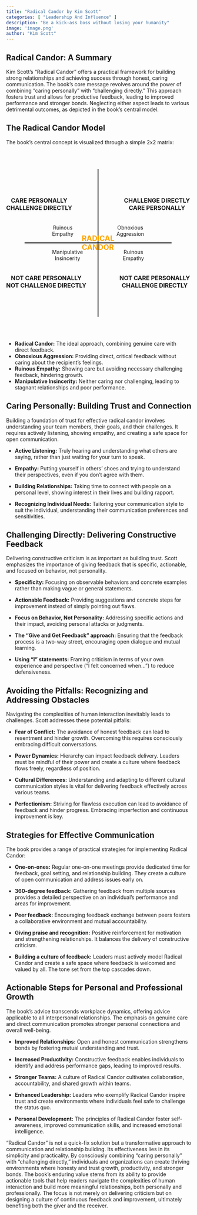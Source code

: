```yaml
---
title: "Radical Candor by Kim Scott"
categories: [ "Leadership And Influence" ]
description: "Be a kick-ass boss without losing your humanity"
image: 'image.png'
author: "Kim Scott"
---
```

## Radical Candor: A Summary

Kim Scott's "Radical Candor" offers a practical framework for building strong relationships and achieving success through honest, caring communication. The book's core message revolves around the power of combining "caring personally" with "challenging directly."  This approach fosters trust and allows for productive feedback, leading to improved performance and stronger bonds. Neglecting either aspect leads to various detrimental outcomes, as depicted in the book's central model.


## The Radical Candor Model

The book's central concept is visualized through a simple 2x2 matrix:

```{=html}
<style>
.container {
    position: relative;
    width: 500px; /* Adjust as needed */
    height: 500px; /* Adjust as needed */
}

.axis {
    position: absolute;
    width: 100%;
    height: 100%;
    display: flex;
    justify-content: center;
    align-items: center;
}

.axis-line {
    position: absolute;
    background-color: #000; /* Black axis lines */
    z-index: -1; /* Behind the text */
}

.axis-line-horizontal {
    width: 80%;
    height: 2px;
    left: 10%;
    top: 50%;
    transform: translateY(-50%);
}

.axis-line-vertical {
    width: 2px;
    height: 80%;
    top: 10%;
    left: 50%;
    transform: translateX(-50%);
}

.label {
    position: absolute;
    font-size: 14px; /* Adjust as needed */
    text-align: center;
}

.top { top: 10px; left: 50%; transform: translateX(-50%); }
.bottom { bottom: 10px; left: 50%; transform: translateX(-50%); }
.left { left: 10px; top: 50%; transform: translateY(-50%) rotate(-90deg); }
.right { right: 10px; top: 50%; transform: translateY(-50%) rotate(90deg); }

.quadrant-label {
    position: absolute;
    font-size: 16px; /* Adjust as needed */
    font-weight: bold;
    text-align: center;
    /* Positioning adjusted for better placement */
}
.quadrant-1 { top: 25%; left: 0%; }
.quadrant-2 { top: 25%; right: 0%; }
.quadrant-3 { bottom: 25%; left: 0%; }
.quadrant-4 { bottom: 25%; right: 0%; }

.quadrant-text {
    position: absolute;
    font-size: 14px; /* Adjust as needed */
    text-align: center;
    /* Positioning adjusted for better placement */
}
.quadrant-text-1 { top: 40%; left: 25%; }
.quadrant-text-2 { top: 40%; right: 25%; }
.quadrant-text-3 { bottom: 40%; left: 25%; }
.quadrant-text-4 { bottom: 40%; right: 25%; }

.radical-candor {
    position: absolute;
    top: 50%;
    left: 50%;
    transform: translate(-50%, -50%);
    font-size: 20px;
    font-weight: bold;
    color: orange; /* Highlighted color */
}

.arrow {
    position: absolute;
    /* Style your arrows here */
    width: 0;
    height: 0;
    border-style: solid;
}

    /* Example arrow styles - Customize as needed */
.arrow-1 { top: 25%; left: 10%; border-width: 10px 0 10px 15px; border-color: transparent transparent transparent black; }
.arrow-2 { top: 10%; left: 25%; border-width: 15px 10px 0 10px; border-color: transparent transparent black transparent; }
.arrow-3 { bottom: 25%; left: 10%; border-width: 10px 0 10px 15px; border-color: transparent transparent transparent black; transform: rotate(180deg);}
.arrow-4 { top: 10%; right: 25%; border-width: 15px 10px 0 10px; border-color: transparent transparent black transparent; transform: rotate(180deg);}

</style>

<div class="container">
    <div class="axis">
        <div class="axis-line axis-line-horizontal"></div>
        <div class="axis-line axis-line-vertical"></div>

        <div class="quadrant-label quadrant-1">CARE PERSONALLY<br>CHALLENGE DIRECTLY</div>
        <div class="quadrant-text quadrant-text-1">Ruinous<br>Empathy</div>
        <div class="quadrant-label quadrant-2">CHALLENGE DIRECTLY<br>CARE PERSONALLY</div>
        <div class="quadrant-text quadrant-text-2">Obnoxious<br>Aggression</div>
        <div class="quadrant-label quadrant-3">NOT CARE PERSONALLY<br>NOT CHALLENGE DIRECTLY</div>
        <div class="quadrant-text quadrant-text-3">Manipulative<br>Insincerity</div>
        <div class="quadrant-label quadrant-4">NOT CARE PERSONALLY<br>CHALLENGE DIRECTLY</div>
        <div class="quadrant-text quadrant-text-4">Ruinous<br>Empathy</div>


        <div class="radical-candor">RADICAL<br>CANDOR</div>

        </div>
</div>

```

* **Radical Candor:** The ideal approach, combining genuine care with direct feedback.
* **Obnoxious Aggression:**  Providing direct, critical feedback without caring about the recipient's feelings.
* **Ruinous Empathy:**  Showing care but avoiding necessary challenging feedback, hindering growth.
* **Manipulative Insincerity:** Neither caring nor challenging, leading to stagnant relationships and poor performance.


## Caring Personally: Building Trust and Connection

Building a foundation of trust for effective radical candor involves understanding your team members, their goals, and their challenges.  It requires actively listening, showing empathy, and creating a safe space for open communication.


* **Active Listening:** Truly hearing and understanding what others are saying, rather than just waiting for your turn to speak.

* **Empathy:** Putting yourself in others' shoes and trying to understand their perspectives, even if you don't agree with them.

* **Building Relationships:** Taking time to connect with people on a personal level, showing interest in their lives and building rapport.

* **Recognizing Individual Needs:** Tailoring your communication style to suit the individual, understanding their communication preferences and sensitivities.


## Challenging Directly: Delivering Constructive Feedback

Delivering constructive criticism is as important as building trust.  Scott emphasizes the importance of giving feedback that is specific, actionable, and focused on behavior, not personality.


* **Specificity:** Focusing on observable behaviors and concrete examples rather than making vague or general statements.

* **Actionable Feedback:**  Providing suggestions and concrete steps for improvement instead of simply pointing out flaws.

* **Focus on Behavior, Not Personality:** Addressing specific actions and their impact, avoiding personal attacks or judgments.

* **The "Give and Get Feedback" approach:** Ensuring that the feedback process is a two-way street, encouraging open dialogue and mutual learning.

* **Using "I" statements:** Framing criticism in terms of your own experience and perspective ("I felt concerned when...") to reduce defensiveness.


## Avoiding the Pitfalls: Recognizing and Addressing Obstacles

Navigating the complexities of human interaction inevitably leads to challenges. Scott addresses these potential pitfalls:

* **Fear of Conflict:**  The avoidance of honest feedback can lead to resentment and hinder growth.  Overcoming this requires consciously embracing difficult conversations.

* **Power Dynamics:** Hierarchy can impact feedback delivery. Leaders must be mindful of their power and create a culture where feedback flows freely, regardless of position.

* **Cultural Differences:** Understanding and adapting to different cultural communication styles is vital for delivering feedback effectively across various teams.

* **Perfectionism:** Striving for flawless execution can lead to avoidance of feedback and hinder progress.  Embracing imperfection and continuous improvement is key.


## Strategies for Effective Communication

The book provides a range of practical strategies for implementing Radical Candor:


* **One-on-ones:** Regular one-on-one meetings provide dedicated time for feedback, goal setting, and relationship building. They create a culture of open communication and address issues early on.

* **360-degree feedback:** Gathering feedback from multiple sources provides a detailed perspective on an individual's performance and areas for improvement.

* **Peer feedback:**  Encouraging feedback exchange between peers fosters a collaborative environment and mutual accountability.

* **Giving praise and recognition:** Positive reinforcement for motivation and strengthening relationships. It balances the delivery of constructive criticism.

* **Building a culture of feedback:** Leaders must actively model Radical Candor and create a safe space where feedback is welcomed and valued by all.  The tone set from the top cascades down.


## Actionable Steps for Personal and Professional Growth

The book's advice transcends workplace dynamics, offering advice applicable to all interpersonal relationships. The emphasis on genuine care and direct communication promotes stronger personal connections and overall well-being.


* **Improved Relationships:**  Open and honest communication strengthens bonds by fostering mutual understanding and trust.

* **Increased Productivity:**  Constructive feedback enables individuals to identify and address performance gaps, leading to improved results.

* **Stronger Teams:**  A culture of Radical Candor cultivates collaboration, accountability, and shared growth within teams.

* **Enhanced Leadership:** Leaders who exemplify Radical Candor inspire trust and create environments where individuals feel safe to challenge the status quo.

* **Personal Development:** The principles of Radical Candor foster self-awareness, improved communication skills, and increased emotional intelligence.




"Radical Candor" is not a quick-fix solution but a transformative approach to communication and relationship building. Its effectiveness lies in its simplicity and practicality. By consciously combining "caring personally" with "challenging directly," individuals and organizations can create thriving environments where honesty and trust growth, productivity, and stronger bonds. The book's enduring value stems from its ability to provide actionable tools that help readers navigate the complexities of human interaction and build more meaningful relationships, both personally and professionally. The focus is not merely on delivering criticism but on designing a culture of continuous feedback and improvement, ultimately benefiting both the giver and the receiver.

